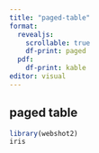 ```yaml
---
title: "paged-table"
format: 
  revealjs: 
    scrollable: true
    df-print: paged
  pdf: 
    df-print: kable
editor: visual
---
```


## paged table {.smaller}

```r
library(webshot2)
iris
```
